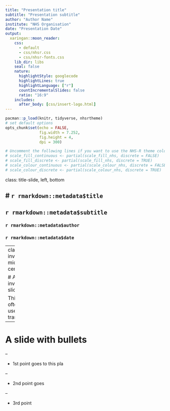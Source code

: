 ```yaml
---
title: "Presentation title"
subtitle: "Presentation subtitle"
author: "Author Name"
institute: "NHS Organisation"
date: "Presentation Date"
output:
  xaringan::moon_reader:
    css: 
      - default
      - css/nhsr.css
      - css/nhsr-fonts.css
    lib_dir: libs
    seal: false
    nature:
      highlightStyle: googlecode
      highlightLines: true
      highlightLanguage: ["r"]
      countIncrementalSlides: false
      ratio: "16:9"
    includes:
      after_body: [css/insert-logo.html]
---
```


```r
pacman::p_load(knitr, tidyverse, nhsrtheme)
# set default options
opts_chunk$set(echo = FALSE,
               fig.width = 7.252,
               fig.height = 4,
               dpi = 300)

# Uncomment the following lines if you want to use the NHS-R theme colors by default
# scale_fill_continuous <- partial(scale_fill_nhs, discrete = FALSE)
# scale_fill_discrete <- partial(scale_fill_nhs, discrete = TRUE)
# scale_colour_continuous <- partial(scale_colour_nhs, discrete = FALSE)
# scale_colour_discrete <- partial(scale_colour_nhs, discrete = TRUE)
```

class: title-slide, left, bottom

# `r rmarkdown::metadata$title`
----
## **`r rmarkdown::metadata$subtitle`**
### `r rmarkdown::metadata$author`
### `r rmarkdown::metadata$date`

---
class: inverse, middle, center

# An inverse slide

This is often used for transitions

---

# A slide with bullets

--

* 1st point goes to this pla

--

* 2nd point goes

--

* 3rd point
